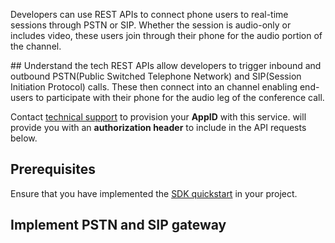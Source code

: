 
Developers can use <Vg k="COMPANY" /> REST APIs to connect phone users to real-time sessions through PSTN or SIP. Whether the session is audio-only or includes video, these users join through their phone for the audio portion of the channel.

<PlatformWrapper platform="web">
## Understand the tech
<Vg k="COMPANY" /> REST APIs allow developers to trigger inbound and outbound PSTN(Public Switched Telephone Network) and SIP(Session Initiation Protocol) calls. These then connect into an <Vg k="COMPANY" /> channel enabling end-users to participate with their phone for the audio leg of the conference call.

<Admonition type="info" title="Note">Contact [technical support](mailto:support@agora.io) to provision your **AppID** with this service. <Vg k="COMPANY" /> will provide you with an **authorization header** to include in the API requests below.</Admonition>

## Prerequisites

Ensure that you have implemented the [SDK quickstart](../get-started/get-started-sdk) in your project.

## Implement PSTN and SIP gateway

<ProjectImplement />

</PlatformWrapper>

<PlatformWrapper notAllowed="web">
<NotAvailable />
</PlatformWrapper>
